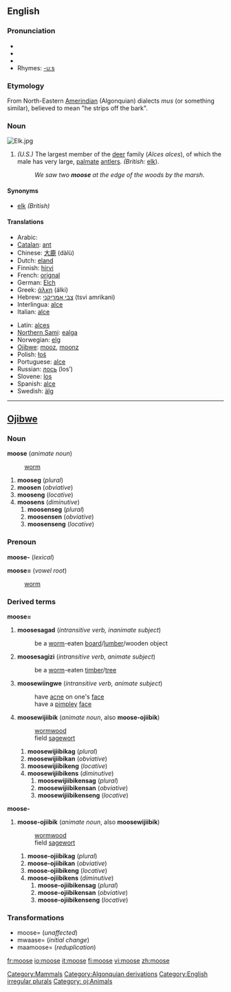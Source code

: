 {{wikipedia}}
==English==
[[Category:Mammals]]

===Pronunciation===
*{{AHD|moo͞s}}
*{{IPA|/muːs/}}
*{{SAMPA|/mu:s/}}
*Rhymes: [[Rhymes:English:-uːs|-uːs]]

===Etymology===
From North-Eastern [[Amerindian]] (Algonquian) dialects ''mus'' (or something similar), believed to mean "he strips off the bark".

===Noun===
[[Image:Elk.jpg|thumbnail|right]]
{{en-noun|moose}}

#''(U.S.)'' The largest member of the [[deer]] family (''Alces alces''), of which the male has very large, [[palmate]] [[antler]]s. ''(British:'' [[elk]]).
#:''We saw two '''moose''' at the edge of the woods by the marsh''.

====Synonyms====
*[[elk]] ''(British)''

====Translations====
{{top}}
*Arabic: {{ARchar|[[موظ]]}} {{Unicode|(al-mu:ʐ)}} {{m}}
*[[Catalan]]: [[ant#Catalan|ant]] {{m}}
*Chinese: [[大鹿]] (dàlù)
*Dutch: [[eland#Dutch|eland]] {{m}} 
*Finnish: [[hirvi]]
*French: [[orignal#French|orignal]] {{m}}
*German: [[Elch]] {{m}}
*Greek: [[άλκη]] (álki) {{f}}
*Hebrew: [[צבי אמריקני]] (tsvi amrikani) {{m}}
*Interlingua: [[alce]]
*Italian: [[alce]]
{{mid}}
*Latin: [[alces]] {{f}}
*[[Northern Sami]]: [[ealga]]
*Norwegian: [[elg]] {{m}}
*[[Ojibwe]]: [[mooz]], [[moonz]]
*Polish: [[łoś]] {{m}}
*Portuguese: [[alce]] {{m}}
*Russian: [[лось]] (los’) {{m}}
*Slovene: [[los#Slovenian|los]] {{m}}
*Spanish: [[alce#Spanish|alce]] {{m}}
*Swedish: [[älg]] {{c}}
{{bottom}}


----

==[[Ojibwe]]==
===Noun===
'''moose''' (''animate noun'')
: [[worm]]
#'''mooseg''' (''plural'')
#'''moosen''' (''obviative'')
#'''mooseng''' (''locative'')
#'''moosens''' (''diminutive'')
##'''moosenseg''' (''plural'')
##'''moosensen''' (''obviative'')
##'''moosenseng''' (''locative'')

===Prenoun===
'''moose-''' (''lexical'')


'''moose=''' (''vowel root'')
: [[worm]]

===Derived terms===
'''moose='''
#'''moosesagad''' (''intransitive verb, inanimate subject'')
#:be a [[worm]]-eaten [[board]]/[[lumber]]/wooden object
#'''moosesagizi''' (''intransitive verb, animate subject'')
#:be a [[worm]]-eaten [[timber]]/[[tree]]
#'''moosewiingwe''' (''intransitive verb, animate subject'')
#:have [[acne]] on one's [[face]]
#:have a [[pimple]]y [[face]]
#'''moosewijiibik''' (''animate noun'', also '''moose-ojiibik''')
#:[[wormwood]]
#:field [[sagewort]]
##'''moosewijiibikag''' (''plural'')
##'''moosewijiibikan''' (''obviative'')
##'''moosewijiibikeng''' (''locative'')
##'''moosewijiibikens''' (''diminutive'')
###'''moosewijiibikensag''' (''plural'')
###'''moosewijiibikensan''' (''obviative'')
###'''moosewijiibikenseng''' (''locative'')

'''moose-'''
#'''moose-ojiibik''' (''animate noun'', also '''moosewijiibik''')
#:[[wormwood]]
#:field [[sagewort]]
##'''moose-ojiibikag''' (''plural'')
##'''moose-ojiibikan''' (''obviative'')
##'''moose-ojiibikeng''' (''locative'')
##'''moose-ojiibikens''' (''diminutive'')
###'''moose-ojiibikensag''' (''plural'')
###'''moose-ojiibikensan''' (''obviative'')
###'''moose-ojiibikenseng''' (''locative'')

===Transformations===
*moose= (''unaffected'')
*mwaase= (''initial change'')
*maamoose= (''reduplication'')

[[Category:Algonquian derivations]]
[[Category:English irregular plurals]]
[[Category: oj:Animals]]

[[fr:moose]]
[[io:moose]]
[[it:moose]]
[[fi:moose]]
[[vi:moose]]
[[zh:moose]]